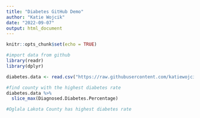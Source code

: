 ```yaml
---
title: "Diabetes GitHub Demo"
author: "Katie Wojcik"
date: "2022-09-07"
output: html_document
---
```


```r
knitr::opts_chunk$set(echo = TRUE)
```

```r
#import data from github
library(readr)
library(dplyr)

diabetes.data <- read.csv("https://raw.githubusercontent.com/katiewojcik19/diabetes-project/main/DiabetesAtlasData.csv")
```

```r
#find county with the highest diabetes rate
diabetes.data %>%
  slice_max(Diagnosed.Diabetes.Percentage)

#Oglala Lakota County has highest diabetes rate
```
